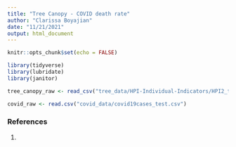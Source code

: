 ```yaml
---
title: "Tree Canopy - COVID death rate"
author: "Clarissa Boyajian"
date: "11/21/2021"
output: html_document
---
```


```r
knitr::opts_chunk$set(echo = FALSE)

library(tidyverse)
library(lubridate)
library(janitor)
```

```r
tree_canopy_raw <- read_csv("tree_data/HPI-Individual-Indicators/HPI2_treecanopy.csv")

covid_raw <- read.csv("covid_data/covid19cases_test.csv")
```
















### References
1. 
